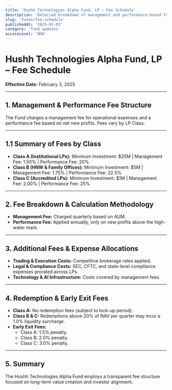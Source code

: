 ```yaml
---
title: 'Hushh Technologies Alpha Fund, LP – Fee Schedule'
description: 'Detailed breakdown of management and performance-based fees for Limited Partners.'
slug: 'funds/fee-schedule'
publishedAt: '2025-02-03'
category: 'fund updates'
accessLevel: 'NDA'
---
```


# Hushh Technologies Alpha Fund, LP – Fee Schedule

**Effective Date:** February 3, 2025

---

## 1. Management & Performance Fee Structure

The Fund charges a management fee for operational expenses and a performance fee based on net new profits. Fees vary by LP Class.

---

## 1.1 Summary of Fees by Class

- **Class A (Institutional LPs):** Minimum Investment: $25M | Management Fee: 1.50% | Performance Fee: 20%
- **Class B (HNW & Family Offices):** Minimum Investment: $5M | Management Fee: 1.75% | Performance Fee: 22.5%
- **Class C (Accredited LPs):** Minimum Investment: $1M | Management Fee: 2.00% | Performance Fee: 25%

---

## 2. Fee Breakdown & Calculation Methodology

- **Management Fee:** Charged quarterly based on AUM.
- **Performance Fee:** Applied annually, only on new profits above the high-water mark.

---

## 3. Additional Fees & Expense Allocations

- **Trading & Execution Costs:** Competitive brokerage rates applied.
- **Legal & Compliance Costs:** SEC, CFTC, and state-level compliance expenses prorated across LPs.
- **Technology & AI Infrastructure:** Costs covered by management fees.

---

## 4. Redemption & Early Exit Fees

- **Class A:** No redemption fees (subject to lock-up period).
- **Class B & C:** Redemptions above 20% of NAV per quarter may incur a 1.0% liquidity surcharge.
- **Early Exit Fees:**
  - Class A: 1.5% penalty.
  - Class B: 2.0% penalty.
  - Class C: 3.0% penalty.

---

## 5. Summary

The Hushh Technologies Alpha Fund employs a transparent fee structure focused on long-term value creation and investor alignment.
